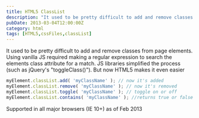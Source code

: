```yaml
---
title: HTML5 ClassList
description: "It used to be pretty difficult to add and remove classes from page elements. Using vanilla JS required making a regular expression to search the elements class attribute for a match. JS libraries simplified the process but now HTML5 makes it even easier"
pubDate: 2013-03-04T12:00:00Z
category: html
tags: [HTML5,cssFiles,classList]
---
```


It used to be pretty difficult to add and remove classes from page elements. Using vanilla JS required making a regular expression to search the elements class attribute for a match. JS libraries simplified the process (such as jQuery's "toggleClass()"). But now HTML5 makes it even easier

```javascript
myElement.classList.add( 'myClassName' ); // now it's added
myElement.classList.remove( 'myClassName' ); // now it's removed
myElement.classList.toggle( 'myClassName' ); // toggle on or off
myElement.classList.contains( 'myClassName' ); //returns true or false
```

Supported in all major browsers (IE 10+) as of Feb 2013